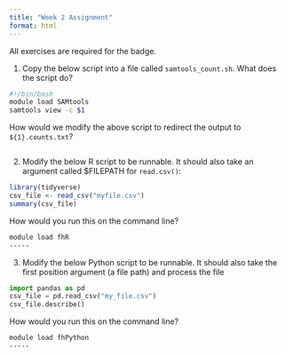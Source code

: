 ```yaml
---
title: "Week 2 Assignment"
format: html
---
```


All exercises are required for the badge.

1. Copy the below script into a file called `samtools_count.sh`. What does the script do?

```bash
#!/bin/bash
module load SAMtools
samtools view -c $1
```

How would we modify the above script to redirect the output to `${1}.counts.txt`?

```bash

```

2. Modify the below R script to be runnable. It should also take an argument called $FILEPATH for `read.csv()`:

```r
library(tidyverse)
csv_file <- read_csv("myfile.csv")
summary(csv_file)
```

How would you run this on the command line?

```bash
module load fhR
-----
```

3. Modify the below Python script to be runnable. It should also take the first position argument (a file path) and process the file

```python
import pandas as pd
csv_file = pd.read_csv("my_file.csv")
csv_file.describe()
```

How would you run this on the command line?

```bash
module load fhPython
-----
```